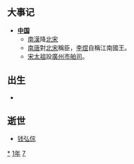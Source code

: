 {{yearTOC|971|于阗'''[[天尊|天尊]]五年'''；辽'''[[保寧|保寧]]三年'''；南汉'''[[大寶_(劉鋹)|大寶]]十四年'''；北汉'''[[天会_(刘钧)|天会]]十五年'''；北宋（吴越、南唐）'''[[开宝|开宝]]四年'''；大理'''[[明政_(段素順)|明政]]三年'''；越南'''[[太平_(丁部領)|太平]]二年'''；日本'''[[天祿_(圓融天皇)|天祿]]二年'''}}

== 大事记 ==
* '''[[中国|中国]]'''
**[[南漢|南漢]]降[[北宋|北宋]]
**[[南唐|南唐]]對[[北宋|北宋]]稱臣，[[李煜|李煜]]自稱江南國王。
**[[宋太祖|宋太祖]]設[[廣州市舶司|廣州市舶司]]。

== 出生 ==
*

== 逝世 ==
{{Wikisource year mention}}
*[[钱弘倧|钱弘倧]]

[[Category:971年|*]]
[[Category:970年代|1年]]
[[Category:10世纪各年|7]]